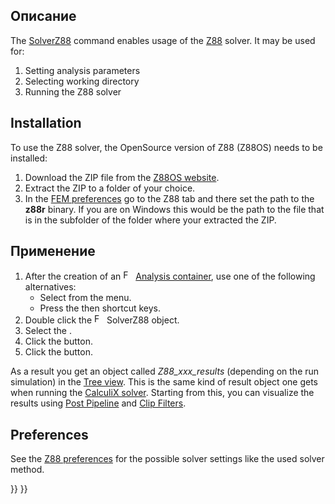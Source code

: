 <languages/>

<div class="mw-translate-fuzzy">
{{Docnav/ru
|[[FEM_SolverElmer/ru|Решатель Elmer]]
|[[FEM_EquationHeat/ru|Тепловое уравнение]]
|[[FEM_Workbench/ru|FEM]]
|IconL=FEM_SolverElmer.svg
|IconR=FEM_EquationHeat.svg
|IconC=Workbench_FEM.svg
}}
</div>

<div class="mw-translate-fuzzy">
{{GuiCommand/ru
|Name=FEM SolverZ88
|Name/ru=FEM SolverZ88
|MenuLocation= Solve → solver Z88
|Workbenches=[[FEM_Workbench/ru|FEM]]
|Shortcut=
|SeeAlso=[[FEM_tutorial/ru|FEM tutorial]]
}}
</div>

<span id="Description"></span>
==Описание==

The [[FEM_SolverZ88|SolverZ88]] command enables usage of the [https://en.wikipedia.org/wiki/Z88_FEM_software Z88] solver. It may be used for:
# Setting analysis parameters
# Selecting working directory
# Running the Z88 solver

==Installation==

To use the Z88 solver, the OpenSource version of Z88 (Z88OS) needs to be installed:
# Download the ZIP file from the [https://en.z88.de/download-z88os Z88OS website].
# Extract the ZIP to a folder of your choice.
# In the [[FEM_Preferences|FEM preferences]] go to the Z88 tab and there set the path to the '''z88r''' binary. If you are on Windows this would be the path to the file {{FileName|z88r.exe}} that is in the subfolder {{FileName|~\bin\win64}} of the folder where your extracted the ZIP.

<span id="Usage"></span>
==Применение==

# After the creation of an [[Image:FEM_Analysis.svg|16px|link=FEM_Analysis]] [[FEM_Analysis|Analysis container]], use one of the following alternatives:
#* Select {{MenuCommand|Solve → [[Image:FEM_SolverZ88.svg|x16px]] Solver Z88}} from the menu.
#* Press the {{KEY|S}} then {{KEY|Z}} shortcut keys.
# Double click the [[Image:FEM_SolverZ88.svg|x16px]] SolverZ88 object.
# Select the {{MenuCommand|Analysis type}}.
# Click the {{Button|Write}} button.
# Click the {{Button|Run}} button.

As a result you get an object called ''Z88_xxx_results'' (depending on the run simulation) in the [[Tree_view|Tree view]]. This is the same kind of result object one gets when running the [[FEM_SolverCalculixCxxtools|CalculiX solver]]. Starting from this, you can visualize the results using [[FEM_PostPipelineFromResult|Post Pipeline]] and [[FEM_Workbench#Menu:_Results|Clip Filters]].

== Preferences ==

See the [[FEM_Preferences#Z88|Z88 preferences]] for the possible solver settings like the used solver method.


<div class="mw-translate-fuzzy">
{{Docnav/ru
|[[FEM_SolverElmer/ru|Решатель Elmer]]
|[[FEM_EquationHeat/ru|Тепловое уравнение]]
|[[FEM_Workbench/ru|FEM]]
|IconL=FEM_SolverElmer.svg
|IconR=FEM_EquationHeat.svg
|IconC=Workbench_FEM.svg
}}
</div>

{{FEM Tools navi{{#translation:}}}}
{{Userdocnavi{{#translation:}}}}